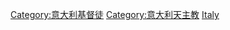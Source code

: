 {{Commonscat|Roman Catholics from Italy}}

[[Category:意大利基督徒|Category:意大利基督徒]]
[[Category:意大利天主教|Category:意大利天主教]]
[[Category:各國天主教徒|Italy]]